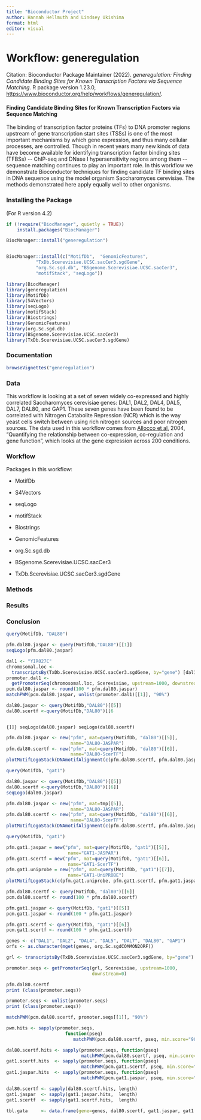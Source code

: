 ```yaml
---
title: "Bioconductor Project"
author: Hannah Hellmuth and Lindsey Ukishima
format: html
editor: visual
---
```


# Workflow: generegulation

Citation: Bioconductor Package Maintainer (2022). *generegulation: Finding Candidate Binding Sites for Known Transcription Factors via Sequence Matching*. R package version 1.23.0, <https://www.bioconductor.org/help/workflows/generegulation/>.

#### Finding Candidate Binding Sites for Known Transcription Factors via Sequence Matching

The binding of transcription factor proteins (TFs) to DNA promoter regions upstream of gene transcription start sites (TSSs) is one of the most important mechanisms by which gene expression, and thus many cellular processes, are controlled. Though in recent years many new kinds of data have become available for identifying transcription factor binding sites (TFBSs) \-- ChIP-seq and DNase I hypersensitivity regions among them \-- sequence matching continues to play an important role. In this workflow we demonstrate Bioconductor techniques for finding candidate TF binding sites in DNA sequence using the model organism Saccharomyces cerevisiae. The methods demonstrated here apply equally well to other organisms.

### Installing the Package

(For R version 4.2)

```r
if (!require("BiocManager", quietly = TRUE))
    install.packages("BiocManager")

BiocManager::install("generegulation")


BiocManager::install(c("MotifDb",  "GenomicFeatures", 
           "TxDb.Scerevisiae.UCSC.sacCer3.sgdGene",
           "org.Sc.sgd.db", "BSgenome.Scerevisiae.UCSC.sacCer3",
           "motifStack", "seqLogo"))
```

```r
library(BiocManager)
library(generegulation)
library(MotifDb)
library(S4Vectors)
library(seqLogo)
library(motifStack)
library(Biostrings)
library(GenomicFeatures)
library(org.Sc.sgd.db)
library(BSgenome.Scerevisiae.UCSC.sacCer3)
library(TxDb.Scerevisiae.UCSC.sacCer3.sgdGene)
```

### Documentation

```r

browseVignettes("generegulation")
```

### Data

This workflow is looking at a set of seven widely co-expressed and highly correlated Saccharomyces cerevisiae genes: DAL1, DAL2, DAL4, DAL5, DAL7, DAL80, and GAP1. These seven genes have been found to be correlated with Nitrogen Catabolite Repression (NCR) which is the way yeast cells switch between using rich nitrogen sources and poor nitrogen sources. The data used in this workflow comes from [Allocco et al](http://www.biomedcentral.com/1471-2105/5/18), 2004, "Quantifying the relationship between co-expression, co-regulation and gene function", which looks at the gene expression across 200 conditions.

### Workflow

Packages in this workflow:

-   MotifDb

-   S4Vectors

-   seqLogo

-   motifStack

-   Biostrings

-   GenomicFeatures

-   org.Sc.sgd.db

-   BSgenome.Scerevisiae.UCSC.sacCer3

-   TxDb.Scerevisiae.UCSC.sacCer3.sgdGene

### Methods

### Results

### Conclusion

```r
query(MotifDb, "DAL80") 
```

```r
pfm.dal80.jaspar <- query(MotifDb,"DAL80")[[1]]
seqLogo(pfm.dal80.jaspar)
```

```r
dal1 <- "YIR027C"
chromosomal.loc <- 
  transcriptsBy(TxDb.Scerevisiae.UCSC.sacCer3.sgdGene, by="gene") [dal1]
promoter.dal1 <- 
  getPromoterSeq(chromosomal.loc, Scerevisiae, upstream=1000, downstream=0)
pcm.dal80.jaspar <- round(100 * pfm.dal80.jaspar)
matchPWM(pcm.dal80.jaspar, unlist(promoter.dal1)[[1]], "90%")
```

```r
dal80.jaspar <- query(MotifDb,"DAL80")[[5]]
dal80.scertf <-query(MotifDb,"DAL80")[[6
```

```r

```

``` {]]}
seqLogo(dal80.jaspar)
seqLogo(dal80.scertf)
```

```r
pfm.dal80.jaspar <- new("pfm", mat=query(MotifDb, "dal80")[[5]], 
                        name="DAL80-JASPAR")
pfm.dal80.scertf <- new("pfm", mat=query(MotifDb, "dal80")[[6]], 
                        name="DAL80-ScerTF")
plotMotifLogoStack(DNAmotifAlignment(c(pfm.dal80.scertf, pfm.dal80.jaspar)))
```

```r
query(MotifDb, "gat1")
```

```r
dal80.jaspar <- query(MotifDb,"DAL80")[[5]]
dal80.scertf <-query(MotifDb,"DAL80")[[6]]
seqLogo(dal80.jaspar)
```

```r
pfm.dal80.jaspar <- new("pfm", mat=tmp[[5]], 
                        name="DAL80-JASPAR")
pfm.dal80.scertf <- new("pfm", mat=query(MotifDb, "dal80")[[6]], 
                        name="DAL80-ScerTF")
plotMotifLogoStack(DNAmotifAlignment(c(pfm.dal80.scertf, pfm.dal80.jaspar)))
```

```r
query(MotifDb, "gat1")

pfm.gat1.jaspar = new("pfm", mat=query(MotifDb, "gat1")[[5]], 
                       name="GAT1-JASPAR")
pfm.gat1.scertf = new("pfm", mat=query(MotifDb, "gat1")[[6]], 
                       name="GAT1-ScerTF")
pfm.gat1.uniprobe = new("pfm", mat=query(MotifDb, "gat1")[[7]], 
                       name="GAT1-UniPROBE")
plotMotifLogoStack(c(pfm.gat1.uniprobe, pfm.gat1.scertf, pfm.gat1.jaspar))
```

```r
pfm.dal80.scertf <- query(MotifDb, "dal80")[[6]]
pcm.dal80.scertf <- round(100 * pfm.dal80.scertf)

pfm.gat1.jaspar <- query(MotifDb, "gat1")[[5]]
pcm.gat1.jaspar <- round(100 * pfm.gat1.jaspar)

pfm.gat1.scertf <- query(MotifDb, "gat1")[[6]]
pcm.gat1.scertf <- round(100 * pfm.gat1.scertf)

genes <- c("DAL1", "DAL2", "DAL4", "DAL5", "DAL7", "DAL80", "GAP1")
orfs <- as.character(mget(genes, org.Sc.sgdCOMMON2ORF))

grl <- transcriptsBy(TxDb.Scerevisiae.UCSC.sacCer3.sgdGene, by="gene") [orfs]

promoter.seqs <- getPromoterSeq(grl, Scerevisiae, upstream=1000,
                                downstream=0)
```

```r
pfm.dal80.scertf
print (class(promoter.seqs))

promoter.seqs <- unlist(promoter.seqs)
print (class(promoter.seqs))
```

```r
matchPWM(pcm.dal80.scertf, promoter.seqs[[1]], "90%")
```

```r
pwm.hits <- sapply(promoter.seqs, 
                      function(pseq) 
                         matchPWM(pcm.dal80.scertf, pseq, min.score="90%"))

dal80.scertf.hits <- sapply(promoter.seqs, function(pseq) 
                            matchPWM(pcm.dal80.scertf, pseq, min.score="90%"))
gat1.scertf.hits  <- sapply(promoter.seqs, function(pseq) 
                            matchPWM(pcm.gat1.scertf, pseq, min.score="90%"))
gat1.jaspar.hits  <- sapply(promoter.seqs, function(pseq) 
                            matchPWM(pcm.gat1.jaspar, pseq, min.score="90%"))

dal80.scertf <- sapply(dal80.scertf.hits, length)
gat1.jaspar  <- sapply(gat1.jaspar.hits,  length)
gat1.scertf  <- sapply(gat1.scertf.hits,  length)
```

```r
tbl.gata     <- data.frame(gene=genes, dal80.scertf, gat1.jaspar, gat1.scertf)
```
